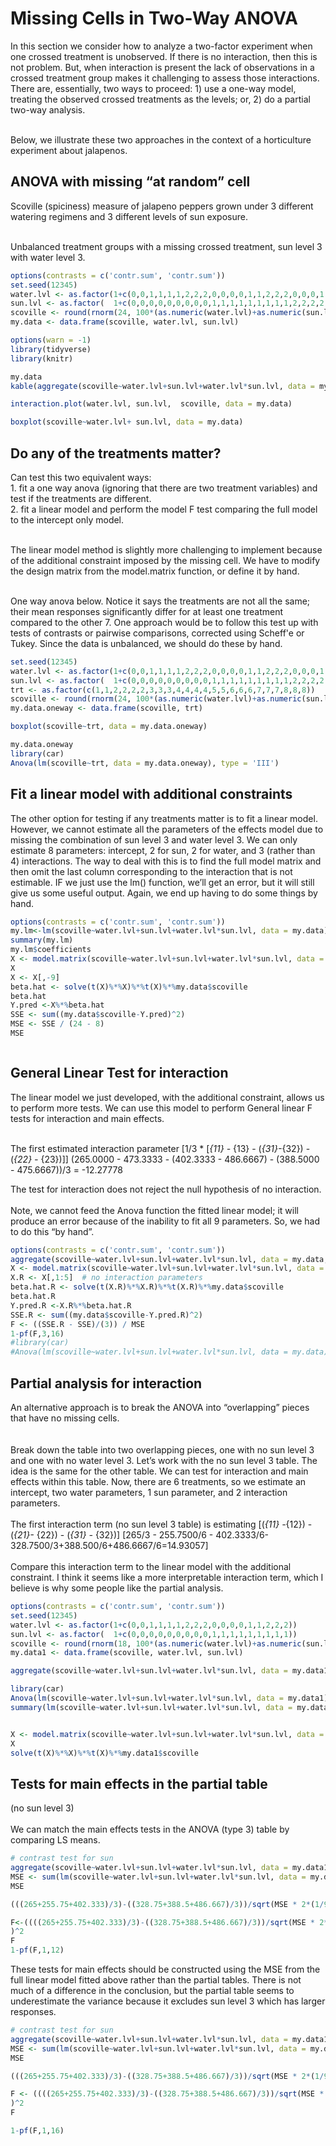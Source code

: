 # Missing Cells in Two-Way ANOVA

In this section we consider how to analyze a two-factor experiment when one crossed treatment is unobserved.  If there is no interaction, then this is not problem.  But, when interaction is present the lack of observations in a crossed treatment group makes it challenging to assess those interactions.  There are, essentially, two ways to proceed: 1) use a one-way model, treating the observed crossed treatments as the levels; or, 2) do a partial two-way analysis.  <br><br>

Below, we illustrate these two approaches in the context of a horticulture experiment about jalapenos.

## ANOVA with missing "at random" cell

Scoville (spiciness) measure of jalapeno peppers grown under 3 different watering regimens and 3 different levels of sun exposure.<br><br>

Unbalanced treatment groups with a missing crossed treatment, sun level 3 with water level 3.

```r
options(contrasts = c('contr.sum', 'contr.sum'))
set.seed(12345)
water.lvl <- as.factor(1+c(0,0,1,1,1,1,2,2,2,0,0,0,0,1,1,2,2,2,0,0,0,1,1,1))
sun.lvl <- as.factor(  1+c(0,0,0,0,0,0,0,0,0,1,1,1,1,1,1,1,1,1,2,2,2,2,2,2))
scoville <- round(rnorm(24, 100*(as.numeric(water.lvl)+as.numeric(sun.lvl)),100),0)
my.data <- data.frame(scoville, water.lvl, sun.lvl)
```


```r
options(warn = -1) 
library(tidyverse)
library(knitr)
```

```r
my.data
kable(aggregate(scoville~water.lvl+sun.lvl+water.lvl*sun.lvl, data = my.data, FUN=mean))

interaction.plot(water.lvl, sun.lvl,  scoville, data = my.data)

boxplot(scoville~water.lvl+ sun.lvl, data = my.data)

```


## Do any of the treatments matter?

Can test this two equivalent ways:<br>
  1. fit a one way anova (ignoring that there are two treatment variables) and test if the treatments are different.<br>
  2. fit a linear model and perform the model F test comparing the full model to the intercept only model.<br><br>

The linear model method is slightly more challenging to implement because of the additional constraint imposed by the missing cell.  We have to modify the design matrix from the model.matrix function, or define it by hand.<br><br>


One way anova below.  Notice it says the treatments are not all the same; their mean responses significantly differ for at least one treatment compared to the other 7.  One approach would be to follow this test up with tests of contrasts or pairwise comparisons, corrected using Scheff\'e or Tukey.  Since the data is unbalanced, we should do these by hand.  
```r
set.seed(12345)
water.lvl <- as.factor(1+c(0,0,1,1,1,1,2,2,2,0,0,0,0,1,1,2,2,2,0,0,0,1,1,1))
sun.lvl <- as.factor(  1+c(0,0,0,0,0,0,0,0,0,1,1,1,1,1,1,1,1,1,2,2,2,2,2,2))
trt <- as.factor(c(1,1,2,2,2,2,3,3,3,4,4,4,4,5,5,6,6,6,7,7,7,8,8,8))
scoville <- round(rnorm(24, 100*(as.numeric(water.lvl)+as.numeric(sun.lvl)),100),0)
my.data.oneway <- data.frame(scoville, trt)

boxplot(scoville~trt, data = my.data.oneway)
```

```r
my.data.oneway
library(car)
Anova(lm(scoville~trt, data = my.data.oneway), type = 'III')
```


## Fit a linear model with additional constraints

The other option for testing if any treatments matter is to fit a linear model. However, we cannot estimate all the parameters of the effects model due to missing the combination of sun level 3 and water level 3. We can only estimate 8 parameters: intercept, 2 for sun, 2 for water, and 3 (rather than 4) interactions. The way to deal with this is to find the full model matrix and then omit the last column corresponding to the interaction that is not estimable. IF we just use the lm() function, we'll get an error, but it will still give us some useful output.  Again, we end up having to do some things by hand.




```r
options(contrasts = c('contr.sum', 'contr.sum'))
my.lm<-lm(scoville~water.lvl+sun.lvl+water.lvl*sun.lvl, data = my.data)
summary(my.lm)
my.lm$coefficients
X <- model.matrix(scoville~water.lvl+sun.lvl+water.lvl*sun.lvl, data = my.data)
X
X <- X[,-9]
beta.hat <- solve(t(X)%*%X)%*%t(X)%*%my.data$scoville
beta.hat
Y.pred <-X%*%beta.hat
SSE <- sum((my.data$scoville-Y.pred)^2)
MSE <- SSE / (24 - 8)
MSE



```



## General Linear Test for interaction

The linear model we just developed, with the additional constraint, allows us to perform more tests.  We can use this model to perform General linear F tests for interaction and main effects.
<br><br>

The first estimated interaction parameter
\[1/3 * [\mu_{11} - \mu_{13} - (\mu_{31}-\mu_{32}) - (\mu_{22} - \mu_{23})]\]
(265.0000 - 473.3333 - (402.3333 - 486.6667) - (388.5000 - 475.6667))/3
 = -12.27778
 
The test for interaction does not reject the null hypothesis of no interaction.
<br><br>
Note, we cannot feed the Anova function the fitted linear model; it will produce an error because of the inability to fit all 9 parameters.  So, we had to do this "by hand".

```r
options(contrasts = c('contr.sum', 'contr.sum'))
aggregate(scoville~water.lvl+sun.lvl+water.lvl*sun.lvl, data = my.data, FUN=mean)
X <- model.matrix(scoville~water.lvl+sun.lvl+water.lvl*sun.lvl, data = my.data)
X.R <- X[,1:5]  # no interaction parameters
beta.hat.R <- solve(t(X.R)%*%X.R)%*%t(X.R)%*%my.data$scoville
beta.hat.R
Y.pred.R <-X.R%*%beta.hat.R
SSE.R <- sum((my.data$scoville-Y.pred.R)^2)
F <- ((SSE.R - SSE)/(3)) / MSE
1-pf(F,3,16)
#library(car)
#Anova(lm(scoville~water.lvl+sun.lvl+water.lvl*sun.lvl, data = my.data), type = 'III')
```



## Partial analysis for interaction

An alternative approach is to break the ANOVA into "overlapping" pieces that have no missing cells.  
<br><br>
Break down the table into two overlapping pieces, one with no sun level 3 and one with no water level 3.  Let's work with the no sun level 3 table.  The idea is the same for the other table.  We can test for interaction and main effects within this table.  Now, there are 6 treatments, so we estimate an intercept, two water parameters, 1 sun parameter, and 2 interaction parameters.
<br><br>
The first interaction term (no sun level 3 table) is estimating
\[\frac{1}{3}(\mu_{11} -\mu_{12}) -  \frac{1}{6}(\mu_{21}- \mu_{22}) - \frac{1}{6}(\mu_{31} - \mu_{32})\]
\[265/3 - 255.7500/6 - 402.3333/6-328.7500/3+388.500/6+486.6667/6=14.93057\]
<br><br>
Compare this interaction term to the linear model with the additional constraint. I think it seems like a more interpretable interaction term, which I believe is why some people like the partial analysis.


```r
options(contrasts = c('contr.sum', 'contr.sum'))
set.seed(12345)
water.lvl <- as.factor(1+c(0,0,1,1,1,1,2,2,2,0,0,0,0,1,1,2,2,2))
sun.lvl <- as.factor(  1+c(0,0,0,0,0,0,0,0,0,1,1,1,1,1,1,1,1,1))
scoville <- round(rnorm(18, 100*(as.numeric(water.lvl)+as.numeric(sun.lvl)),100),0)
my.data1 <- data.frame(scoville, water.lvl, sun.lvl)

aggregate(scoville~water.lvl+sun.lvl+water.lvl*sun.lvl, data = my.data1, FUN=mean)

library(car)
Anova(lm(scoville~water.lvl+sun.lvl+water.lvl*sun.lvl, data = my.data1),type = 'III')
summary(lm(scoville~water.lvl+sun.lvl+water.lvl*sun.lvl, data = my.data1))


X <- model.matrix(scoville~water.lvl+sun.lvl+water.lvl*sun.lvl, data = my.data1)
X
solve(t(X)%*%X)%*%t(X)%*%my.data1$scoville

```


## Tests for main effects in the partial table
(no sun level 3)
<br><br>
We can match the main effects tests in the ANOVA (type 3) table by comparing LS means.


```r
# contrast test for sun
aggregate(scoville~water.lvl+sun.lvl+water.lvl*sun.lvl, data = my.data1, FUN=mean)
MSE <- sum(lm(scoville~water.lvl+sun.lvl+water.lvl*sun.lvl, data = my.data1)$residuals^2)/(18-6)
MSE

(((265+255.75+402.333)/3)-((328.75+388.5+486.667)/3))/sqrt(MSE * 2*(1/9 * (1/2+1/4+1/3)))

F<-((((265+255.75+402.333)/3)-((328.75+388.5+486.667)/3))/sqrt(MSE * 2*(1/9 * (1/2+1/4+1/3)))
)^2
F
1-pf(F,1,12)
```

These tests for main effects should be constructed using the MSE from the full linear model fitted above rather than the partial tables. There is not much of a difference in the conclusion, but the partial table seems to underestimate the variance because it excludes sun level 3 which has larger responses.   

```r
# contrast test for sun
aggregate(scoville~water.lvl+sun.lvl+water.lvl*sun.lvl, data = my.data1, FUN=mean)
MSE <- sum(lm(scoville~water.lvl+sun.lvl+water.lvl*sun.lvl, data = my.data)$residuals^2)/(24-8)
MSE

(((265+255.75+402.333)/3)-((328.75+388.5+486.667)/3))/sqrt(MSE * 2*(1/9 * (1/2+1/4+1/3)))

F <- ((((265+255.75+402.333)/3)-((328.75+388.5+486.667)/3))/sqrt(MSE * 2*(1/9 * (1/2+1/4+1/3)))
)^2
F

1-pf(F,1,16)

```

